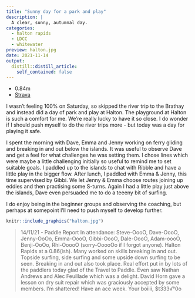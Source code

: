 ```yaml
---
title: "Sunny day for a park and play"
description: |
  A clear, sunny, autumnal day.
categories:
  - halton rapids
  - LDCC
  - whitewater
preview: halton.jpg
date: 2021-11-14
output:
  distill::distill_article:
    self_contained: false
---
```


- 0.84m
- [Strava](https://www.strava.com/athletes/5412155)

I wasn't feeling 100% on Saturday, so skipped the river trip to the Brathay and instead did a day of park and play at Halton. The playground at Halton is such a comfort for me. We're really lucky to have it so close.
I do wonder if I should push myself to do the river trips more - but today was a day for playing it safe.

I spent the morning with Dave, Emma and Jenny working on ferry gliding and breaking in and out below the islands. It was useful to observe Dave and get a feel for what challenges he was setting them. I chose lines which were maybe a little challenging initially so useful to remind me to set suitable goals. I paddled up to the islands to chat with Ribble and have a little play in the bigger flow.
After lunch, I paddled with Emma & Jenny, this time supervised by Gibbi. We let Jenny & Emma choose routes joining up eddies and then practising some S-turns. Again I had a little play just above the islands, Dave even persuaded me to do a teeeny bit of surfing.

I do enjoy being in the beginner groups and observing the coaching, but perhaps at somepoint I'll need to push myself to develop further.

```r
knitr::include_graphics("halton.jpg")
```


> 14/11/21 - Paddle Report
In attendance: Steve-OooO, Dave-OooO, Jenny-OoOo, Emma-OooO, Gibbi-OooO, Dale-OooO, Adam-oooO, Benji-OoOo, Rhi-OoooO (sorry-OoooOo if I forgot anyone). 
Halton Rapids at a 0.86(ish). Many worked on skills breaking in and out. Topside surfing, side surfing and some upside down surfing to be seen. Breaking in and out also took place. Real effort put in by lots of the paddlers today glad of the Travel to Paddle. Even saw 
Nathan Andrews and Alec Feuillade which was a delight. David Horn gave a lesson on dry suit repair which was graciously accepted by some members. 
I'm shattered! Have an ace week. 
Your boiiii, $t333√°0o
